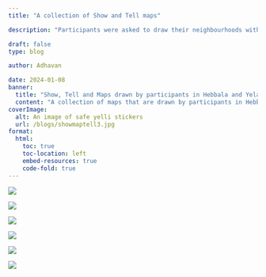```yaml
---
title: "A collection of Show and Tell maps"

description: "Participants were asked to draw their neighbourhoods with frequent travel destinations marked. They were then asked to trace routes that family members take to the same point, with an ensuing discussion on reasons."

draft: false
type: blog

author: Adhavan

date: 2024-01-08
banner:
  title: "Show, Tell and Maps drawn by participants in Hebbala and Yelahanka events"
  content: "A collection of maps that are drawn by participants in Hebbala and Yelahanka events. Participants were asked to draw their neighbourhoods with frequent travel destinations marked. They were then asked to trace routes that family members take to the same point, with an ensuing discussion on reasons. Most factors being dogs, lighting, theft, cultural practises, walking with others vs alone etc."
coverImage:
  alt: An image of safe yelli stickers
  url: /blogs/showmaptell3.jpg
format:
  html:
    toc: true
    toc-location: left
    embed-resources: true
    code-fold: true
---
```


![](.\blogs\perceptionmaps\hebbala_2023-12-08-2.png)

![](.\blogs\perceptionmaps\hebbala_2023-12-08-2.png)

![](.\blogs\perceptionmaps\hebbala_2023-12-08.png)

![](.\blogs\perceptionmaps\yelahanka-20231223-2.jpg)

![](.\blogs\perceptionmaps\yelahanka-20231223-3.jpg)

![](.\blogs\perceptionmaps\yelahanka-20231223.jpg)